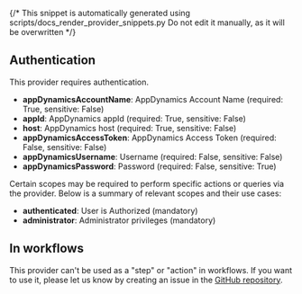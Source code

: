 {/* This snippet is automatically generated using scripts/docs_render_provider_snippets.py 
Do not edit it manually, as it will be overwritten */}

## Authentication
This provider requires authentication.
- **appDynamicsAccountName**: AppDynamics Account Name (required: True, sensitive: False)
- **appId**: AppDynamics appId (required: True, sensitive: False)
- **host**: AppDynamics host (required: True, sensitive: False)
- **appDynamicsAccessToken**: AppDynamics Access Token (required: False, sensitive: False)
- **appDynamicsUsername**: Username (required: False, sensitive: False)
- **appDynamicsPassword**: Password (required: False, sensitive: True)

Certain scopes may be required to perform specific actions or queries via the provider. Below is a summary of relevant scopes and their use cases:
- **authenticated**: User is Authorized (mandatory) 
- **administrator**: Administrator privileges (mandatory) 



## In workflows

This provider can't be used as a "step" or "action" in workflows. If you want to use it, please let us know by creating an issue in the [GitHub repository](https://github.com/keephq/keep/issues).


